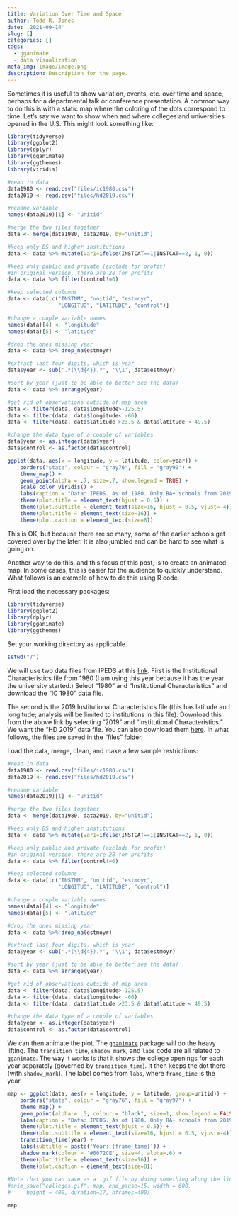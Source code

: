 ```yaml
---
title: Variation Over Time and Space
author: Todd R. Jones
date: '2021-09-14'
slug: []
categories: []
tags:
  - gganimate
  - data visualization
meta_img: image/image.png
description: Description for the page.
---
```


Sometimes it is useful to show variation, events, etc. over time and space, perhaps for a departmental talk or conference presentation. A common way to do this is with a static map where the coloring of the dots correspond to time. Let's say we want to show when and where colleges and universities opened in the U.S. This might look something like:

```r

library(tidyverse)
library(ggplot2)
library(dplyr)
library(gganimate)
library(ggthemes)
library(viridis)

#read in data
data1980 <- read.csv("files/ic1980.csv")
data2019 <- read.csv("files/hd2019.csv")

#rename variable
names(data2019)[1] <- "unitid"

#merge the two files together
data <- merge(data1980, data2019, by="unitid")

#keep only BS and higher institutions
data <- data %>% mutate(var1=ifelse(INSTCAT==1|INSTCAT==2, 1, 0))

#keep only public and private (exclude for profit)
#in original version, there are 28 for profits
data <- data %>% filter(control!=0)

#keep selected columns
data <- data[,c("INSTNM", "unitid", "estmoyr",
				"LONGITUD", "LATITUDE", "control")]

#change a couple variable names
names(data)[4] <- "longitude"
names(data)[5] <- "latitude"

#drop the ones missing year
data <- data %>% drop_na(estmoyr)

#extract last four digits, which is year
data$year <- sub('.*(\\d{4}).*', '\\1', data$estmoyr)

#sort by year (just to be able to better see the data)
data <- data %>% arrange(year)

#get rid of observations outside of map area
data <- filter(data, data$longitude>-125.5)
data <- filter(data, data$longitude< -66)
data <- filter(data, data$latitude >23.5 & data$latitude < 49.5)

#change the data type of a couple of variables
data$year <- as.integer(data$year)
data$control <- as.factor(data$control)

ggplot(data, aes(x = longitude, y = latitude, color=year)) +
	borders("state", colour = "gray76", fill = "gray99") +
	theme_map() +
	geom_point(alpha = .7, size=.7, show.legend = TRUE)	+
	scale_color_viridis() +
	labs(caption = "Data: IPEDS. As of 1980. Only BA+ schools from 2019 IPEDS with geo data. By @toddrjones.")+
	theme(plot.title = element_text(hjust = 0.5)) +
	theme(plot.subtitle = element_text(size=16, hjust = 0.5, vjust=-4)) +
	theme(plot.title = element_text(size=16)) +
	theme(plot.caption = element_text(size=8))
``` 

This is OK, but because there are so many, some of the earlier schools get covered over by the later. It is also jumbled and can be hard to see what is going on.

Another way to do this, and this focus of this post, is to create an animated map. In some cases, this is easier for the audience to quickly understand. What follows is an example of how to do this using R code. 

First load the necessary packages:

```r
library(tidyverse)
library(ggplot2)
library(dplyr)
library(gganimate)
library(ggthemes)
```

Set your working directory as applicable. 
```r
setwd("/")
```

We will use two data files from IPEDS at this [link](https://nces.ed.gov/ipeds/datacenter/DataFiles.aspx?goToReportId=7). First is the Institutional Characteristics file from 1980 (I am using this year because it has the year the university started.) Select "1980" and "Institutional Characteristics" and download the "IC 1980" data file.

The second is the 2019 Institutional Characteristics file (this has latitude and longitude; analysis will be limited to institutions in this file). Download this from the above link by selecting "2019" and "Institutional Characteristics." We want the "HD 2019" data file. You can also download them [here](https://github.com/toddrjones/website/tree/main/content/blog/2021-09-14-variation-over-time-and-space/files). In what follows, the files are saved in the "files" folder.

Load the data, merge, clean, and make a few sample restrictions:

```r
#read in data
data1980 <- read.csv("files/ic1980.csv")
data2019 <- read.csv("files/hd2019.csv")

#rename variable
names(data2019)[1] <- "unitid"

#merge the two files together
data <- merge(data1980, data2019, by="unitid")

#keep only BS and higher institutions
data <- data %>% mutate(var1=ifelse(INSTCAT==1|INSTCAT==2, 1, 0))

#keep only public and private (exclude for profit)
#in original version, there are 28 for profits
data <- data %>% filter(control!=0)

#keep selected columns
data <- data[,c("INSTNM", "unitid", "estmoyr",
				"LONGITUD", "LATITUDE", "control")]

#change a couple variable names
names(data)[4] <- "longitude"
names(data)[5] <- "latitude"

#drop the ones missing year
data <- data %>% drop_na(estmoyr)

#extract last four digits, which is year
data$year <- sub('.*(\\d{4}).*', '\\1', data$estmoyr)

#sort by year (just to be able to better see the data)
data <- data %>% arrange(year)

#get rid of observations outside of map area
data <- filter(data, data$longitude>-125.5)
data <- filter(data, data$longitude< -66)
data <- filter(data, data$latitude >23.5 & data$latitude < 49.5)

#change the data type of a couple of variables
data$year <- as.integer(data$year)
data$control <- as.factor(data$control)
```

We can then animate the plot. The [`gganimate`](https://gganimate.com/) package will do the heavy lifting. The `transition_time`, `shadow_mark`, and `labs` code are all related to `gganimate`. The way it works is that it shows the college openings for each year separately (governed by `transition_time`). It then keeps the dot there (with `shadow_mark`). The label comes from `labs`, where `frame_time` is the year.

```r
map <- ggplot(data, aes(x = longitude, y = latitude, group=unitid)) +
	borders("state", colour = "gray76", fill = "gray97") +
	theme_map() +
	geom_point(alpha = .5, colour = "black", size=1, show.legend = FALSE)	+
	labs(caption = "Data: IPEDS. As of 1980. Only BA+ schools from 2019 IPEDS with geo data. By @toddrjones.")+
	theme(plot.title = element_text(hjust = 0.5)) +
	theme(plot.subtitle = element_text(size=16, hjust = 0.5, vjust=-4)) +
	transition_time(year) +	
	labs(subtitle = paste('Year: {frame_time}')) +	
	shadow_mark(colour = '#0072CE', size=4, alpha=.6) +
	theme(plot.title = element_text(size=16)) +
	theme(plot.caption = element_text(size=8))
	
#Note that you can save as a .gif file by doing something along the lines of:
#anim_save("colleges.gif", map, end_pause=15, width = 600, 
#     height = 400, duration=17, nframes=400)

map
```


